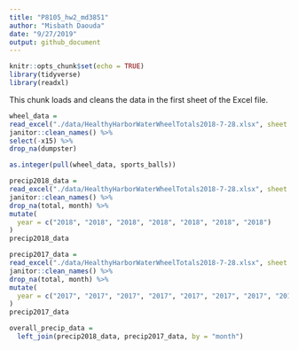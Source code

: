 ```yaml
---
title: "P8105_hw2_md3851"
author: "Misbath Daouda"
date: "9/27/2019"
output: github_document
---
```


```r
knitr::opts_chunk$set(echo = TRUE)
library(tidyverse)
library(readxl)
```

This chunk loads and cleans the data in the first sheet of the Excel file.
```r
wheel_data =
read_excel("./data/HealthyHarborWaterWheelTotals2018-7-28.xlsx", sheet = 1) %>%
janitor::clean_names() %>%
select(-x15) %>%
drop_na(dumpster) 

as.integer(pull(wheel_data, sports_balls))
```

```r
precip2018_data =
read_excel("./data/HealthyHarborWaterWheelTotals2018-7-28.xlsx", sheet = 3, skip = 1) %>%
janitor::clean_names() %>%
drop_na(total, month) %>%
mutate(
  year = c("2018", "2018", "2018", "2018", "2018", "2018", "2018")
)
precip2018_data
```

```r
precip2017_data =
read_excel("./data/HealthyHarborWaterWheelTotals2018-7-28.xlsx", sheet = 4, skip = 1) %>%
janitor::clean_names() %>% 
drop_na(total, month) %>%
mutate(
  year = c("2017", "2017", "2017", "2017", "2017", "2017", "2017", "2017", "2017", "2017", "2017", "2017")
)
precip2017_data
```

```r
overall_precip_data = 
  left_join(precip2018_data, precip2017_data, by = "month")
```


